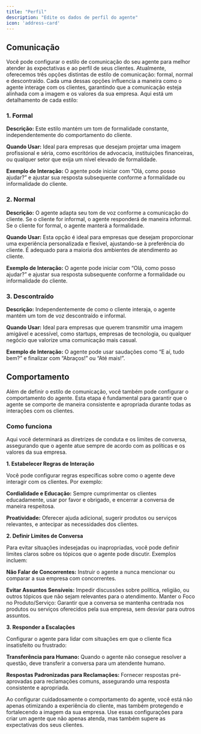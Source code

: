 ```yaml
---
title: "Perfil"
description: "Edite os dados de perfil do agente"
icon: 'address-card'
---
```


## Comunicação

Você pode configurar o estilo de comunicação do seu agente para melhor atender às expectativas e ao perfil de seus clientes. Atualmente, oferecemos três opções distintas de estilo de comunicação: formal, normal e descontraído. Cada uma dessas opções influencia a maneira como o agente interage com os clientes, garantindo que a comunicação esteja alinhada com a imagem e os valores da sua empresa. Aqui está um detalhamento de cada estilo:

### 1. Formal

**Descrição:** Este estilo mantém um tom de formalidade constante, independentemente do comportamento do cliente.

**Quando Usar:** Ideal para empresas que desejam projetar uma imagem profissional e séria, como escritórios de advocacia, instituições financeiras, ou qualquer setor que exija um nível elevado de formalidade.

**Exemplo de Interação:** O agente pode iniciar com “Olá, como posso ajudar?” e ajustar sua resposta subsequente conforme a formalidade ou informalidade do cliente.

### 2. Normal

**Descrição:** O agente adapta seu tom de voz conforme a comunicação do cliente. Se o cliente for informal, o agente responderá de maneira informal. Se o cliente for formal, o agente manterá a formalidade.

**Quando Usar:** Esta opção é ideal para empresas que desejam proporcionar uma experiência personalizada e flexível, ajustando-se à preferência do cliente. É adequado para a maioria dos ambientes de atendimento ao cliente.

**Exemplo de Interação:** O agente pode iniciar com “Olá, como posso ajudar?” e ajustar sua resposta subsequente conforme a formalidade ou informalidade do cliente.

### 3. Descontraído

**Descrição:** Independentemente de como o cliente interaja, o agente mantém um tom de voz descontraído e informal.

**Quando Usar:** Ideal para empresas que querem transmitir uma imagem amigável e acessível, como startups, empresas de tecnologia, ou qualquer negócio que valorize uma comunicação mais casual.

**Exemplo de Interação:** O agente pode usar saudações como “E aí, tudo bem?” e finalizar com “Abraços!” ou “Até mais!”.

## Comportamento

Além de definir o estilo de comunicação, você também pode configurar o comportamento do agente. Esta etapa é fundamental para garantir que o agente se comporte de maneira consistente e apropriada durante todas as interações com os clientes.

### Como funciona

Aqui você determinará as diretrizes de conduta e os limites de conversa, assegurando que o agente atue sempre de acordo com as políticas e os valores da sua empresa.

**1. Estabelecer Regras de Interação**

Você pode configurar regras específicas sobre como o agente deve interagir com os clientes. Por exemplo:

**Cordialidade e Educação:** Sempre cumprimentar os clientes educadamente, usar por favor e obrigado, e encerrar a conversa de maneira respeitosa.

**Proatividade:** Oferecer ajuda adicional, sugerir produtos ou serviços relevantes, e antecipar as necessidades dos clientes.

**2. Definir Limites de Conversa**

Para evitar situações indesejadas ou inapropriadas, você pode definir limites claros sobre os tópicos que o agente pode discutir. Exemplos incluem:

**Não Falar de Concorrentes:** Instruir o agente a nunca mencionar ou comparar a sua empresa com concorrentes.

**Evitar Assuntos Sensíveis:** Impedir discussões sobre política, religião, ou outros tópicos que não sejam relevantes para o atendimento. Manter o Foco no Produto/Serviço: Garantir que a conversa se mantenha centrada nos produtos ou serviços oferecidos pela sua empresa, sem desviar para outros assuntos.

**3. Responder a Escalações**

Configurar o agente para lidar com situações em que o cliente fica insatisfeito ou frustrado:

**Transferência para Humano:** Quando o agente não consegue resolver a questão, deve transferir a conversa para um atendente humano.

**Respostas Padronizadas para Reclamações:** Fornecer respostas pré-aprovadas para reclamações comuns, assegurando uma resposta consistente e apropriada.

Ao configurar cuidadosamente o comportamento do agente, você está não apenas otimizando a experiência do cliente, mas também protegendo e fortalecendo a imagem da sua empresa. Use essas configurações para criar um agente que não apenas atenda, mas também supere as expectativas dos seus clientes.